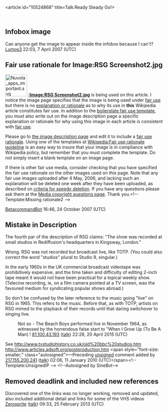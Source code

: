 <article id="10524868" title=Talk:Ready Steady Go!>
	<talkpage id="10524868" title="Talk:Ready Steady Go!">
{{WikiProject Television
|class=
|importance=
}}

== Infobox image ==
Can anyone get the image to appear inside the infobox because I can't?   [[User:Lumos3|Lumos3]] 22:03, 7 April 2007 (UTC)

==Fair use rationale for Image:RSG Screenshot2.jpg==
[[Image:Nuvola apps important.svg|70px|left]]
'''[[:Image:RSG Screenshot2.jpg]]''' is being used on this article. I notice the image page specifies that the image is being used under [[Wikipedia:Fair use|fair use]] but there is no [[Wikipedia:Fair use rationale guideline|explanation or rationale]] as to why its use in '''this''' Wikipedia article constitutes fair use. In addition to the [[Wikipedia:Image copyright tags/Fair use|boilerplate fair use template]], you must also write out on the image description page a specific explanation or rationale for why using this image in each article is consistent with [[WP:FU|fair use]].

Please go to [[:Image:RSG Screenshot2.jpg|the image description page]] and edit it to include a [[Wikipedia:Fair use rationale guideline |fair use rationale]]. Using one of the templates at [[Wikipedia:Fair use rationale guideline]] is an easy way to insure that your image is in compliance with Wikipedia policy, but remember that you must complete the template. Do not simply insert a blank template on an image page.

If there is  other fair use media, consider checking that you have specified the fair use rationale on the other images used on this page.  Note that any fair use images uploaded after 4 May, 2006, and lacking such an explanation will be deleted one week after they have been uploaded, as described on [[Wikipedia:Criteria for speedy deletion#Images.2FMedia|criteria for speedy deletion]]. If you have any questions please ask them at the [[Wikipedia:Media copyright questions|Media copyright questions page]]. Thank you.&lt;!-- Template:Missing rationale2 --&gt;

[[User:BetacommandBot|BetacommandBot]] 16:46, 24 October 2007 (UTC)

== Mistake in Description ==

The fourth par of the description of RSG claims: &quot;The show was recorded at small studios in Rediffusion's headquarters in Kingsway, London.&quot;

Wrong. RSG was not recorded but broadcast live, like TOTP. (You could also correct the word &quot;studios&quot; plural to Studio 9, singular.)

In the early 1960s in the UK commercial broadcast videotape was prohibitively expensive, and the time taken and difficulty of editing 2-inch tape meant it would not have been practical for a topical weekly show. (Telecine recording, ie, on a film camera pointed at a TV screen, was the favoured medium for syndicating popular shows abroad.)

So don't be confused by the later reference to the music going &quot;live&quot; on RSG in 1965. This refers to the music. Before that, as with TOTP, artists on RSG mimed to the playback of their records until that daring switchover to singing live.

: Not so - The Beach Boys performed live in November 1964, as witnessed by the horrendous false start to &quot;When I Grow Up (To Be A Man) ! [[Special:Contributions/81.100.43.193|81.100.43.193]] ([[User talk:81.100.43.193|talk]]) 22:28, 20 April 2015 (UTC)

See http://www.tvstudiohistory.co.uk/old%20bbc%20studios.htm
http://www.articles.adsoft.org/postproduction.htm  &lt;span style=&quot;font-size: smaller;&quot; class=&quot;autosigned&quot;&gt;—Preceding [[Wikipedia:Signatures|unsigned]] comment added by [[Special:Contributions/217.155.200.241|217.155.200.241]] ([[User talk:217.155.200.241|talk]]) 02:06, 11 January 2010 (UTC)&lt;/span&gt;&lt;!-- Template:UnsignedIP --&gt; &lt;!--Autosigned by SineBot--&gt;

==Removed deadlink and included new references==
Discovered one of the links was no longer working, removed and updated, also included additional detail and links for some of the VHS videos [[User:Zerosprite|Zerosprite]] ([[User talk:Zerosprite|talk]]) 09:33, 25 February 2013 (UTC)
	</talkpage>
</article>
